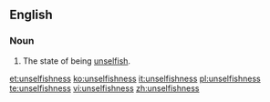 ==English==
===Noun===
{{en-noun|-}}
# The state of being [[unselfish]].

[[et:unselfishness]]
[[ko:unselfishness]]
[[it:unselfishness]]
[[pl:unselfishness]]
[[te:unselfishness]]
[[vi:unselfishness]]
[[zh:unselfishness]]